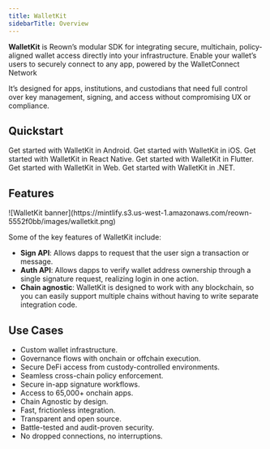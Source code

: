 ```yaml
---
title: WalletKit
sidebarTitle: Overview
---
```


**WalletKit** is Reown’s modular SDK for integrating secure, multichain, policy-aligned wallet access directly into your infrastructure. Enable your wallet’s users to securely connect to any app, powered by the WalletConnect Network

It’s designed for apps, institutions, and custodians that need full control over key management, signing, and access without compromising UX or compliance.

## Quickstart

<CardGroup cols={2}>
  <Card title="Android" icon="android" href="/walletkit/android/installation">
    Get started with WalletKit in Android.
  </Card>

  <Card title="iOS" icon="apple" href="/walletkit/ios/installation">
    Get started with WalletKit in iOS.
  </Card>

  <Card title="React Native" icon="react" href="/walletkit/react-native/installation">
    Get started with WalletKit in React Native.
  </Card>

  <Card title="Flutter" icon="flutter" href="/walletkit/flutter/installation">
    Get started with WalletKit in Flutter.
  </Card>

  <Card title="Web" icon="js" href="/walletkit/web/installation">
    Get started with WalletKit in Web.
  </Card>

  <Card title=".NET" icon="code" href="/walletkit/c-sharp/installation">
    Get started with WalletKit in .NET.
  </Card>
</CardGroup>

## Features

<Frame>
  ![WalletKit banner](https://mintlify.s3.us-west-1.amazonaws.com/reown-5552f0bb/images/walletkit.png)
</Frame>

Some of the key features of WalletKit include:

* **Sign API**: Allows dapps to request that the user sign a transaction or message.
* **Auth API**: Allows dapps to verify wallet address ownership through a single signature request, realizing login in one action.
* **Chain agnostic**: WalletKit is designed to work with any blockchain, so you can easily support multiple chains without having to write separate integration code.

## Use Cases

* Custom wallet infrastructure.
* Governance flows with onchain or offchain execution.
* Secure DeFi access from custody-controlled environments.
* Seamless cross-chain policy enforcement.
* Secure in-app signature workflows.
* Access to 65,000+ onchain apps.
* Chain Agnostic by design.
* Fast, frictionless integration.
* Transparent and open source.
* Battle-tested and audit-proven security.
* No dropped connections, no interruptions.
